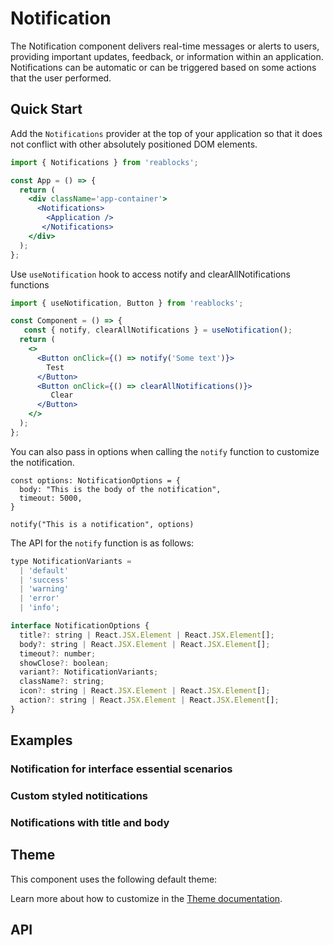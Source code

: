 
# Notification
The Notification component delivers real-time messages or alerts to users, providing important updates, feedback, or information within an application.
Notifications can be automatic or can be triggered based on some actions that the user performed.

## Quick Start
Add the `Notifications` provider at the top of your application so that it does not conflict 
with other absolutely positioned DOM elements.

```jsx
import { Notifications } from 'reablocks';

const App = () => {
  return (
    <div className='app-container'>
      <Notifications>
        <Application />
       </Notifications>
    </div>
  );
};
```

Use `useNotification` hook to access notify and clearAllNotifications functions

```jsx
import { useNotification, Button } from 'reablocks';

const Component = () => {
   const { notify, clearAllNotifications } = useNotification();
  return (
    <>
      <Button onClick={() => notify('Some text')}>
        Test
      </Button>
      <Button onClick={() => clearAllNotifications()}>
         Clear
      </Button>
    </>
  );
};
```

You can also pass in options when calling the `notify` function to customize the notification.

```tsx
const options: NotificationOptions = {
  body: "This is the body of the notification",
  timeout: 5000,
}

notify("This is a notification", options)
```

The API for the `notify` function is as follows:

```jsx
type NotificationVariants =
  | 'default'
  | 'success'
  | 'warning'
  | 'error'
  | 'info';

interface NotificationOptions {
  title?: string | React.JSX.Element | React.JSX.Element[];
  body?: string | React.JSX.Element | React.JSX.Element[];
  timeout?: number;
  showClose?: boolean;
  variant?: NotificationVariants;
  className?: string;
  icon?: string | React.JSX.Element | React.JSX.Element[];
  action?: string | React.JSX.Element | React.JSX.Element[];
}
```

## Examples
### Notification for interface essential scenarios
<StoryRenderer path="components/Notification.story.tsx" name="Variants" storybookKey="components-layers-notification--variants" />

### Custom styled notitications
<StoryRenderer path="components/Notification.story.tsx" name="CustomComponent" storybookKey="components-layers-notification--custom-component" />

### Notifications with title and body
<StoryRenderer path="components/Notification.story.tsx" name="TitleAndBody" storybookKey="components-layers-notification--title-and-body" />

## Theme
This component uses the following default theme:

<ThemeRender name="notification" />

Learn more about how to customize in the [Theme documentation](/docs/theme/getting-started).

## API
<PropsTable name="Notifications" />